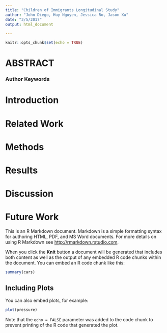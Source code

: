 ```yaml
---
title: "Children of Immigrants Longitudinal Study"
author: "John Diego, Huy Nguyen, Jessica Ro, Jason Xu"
date: "3/5/2017"
output: html_document

---
```


```r
knitr::opts_chunk$set(echo = TRUE)
```

# ABSTRACT

### Author Keywords

# Introduction

# Related Work

# Methods

# Results

# Discussion

# Future Work

This is an R Markdown document. Markdown is a simple formatting syntax for authoring HTML, PDF, and MS Word documents. For more details on using R Markdown see <http://rmarkdown.rstudio.com>.

When you click the **Knit** button a document will be generated that includes both content as well as the output of any embedded R code chunks within the document. You can embed an R code chunk like this:

```r
summary(cars)
```

## Including Plots

You can also embed plots, for example:

```r
plot(pressure)
```

Note that the `echo = FALSE` parameter was added to the code chunk to prevent printing of the R code that generated the plot.
